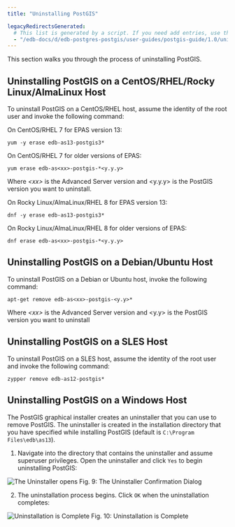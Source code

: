 ```yaml
---
title: "Uninstalling PostGIS"

legacyRedirectsGenerated:
  # This list is generated by a script. If you need add entries, use the `legacyRedirects` key.
  - "/edb-docs/d/edb-postgres-postgis/user-guides/postgis-guide/1.0/uninstalling_postgis.html"
---
```


<div id="uninstalling_postgis" class="registered_link"></div>

This section walks you through the process of uninstalling PostGIS.

## Uninstalling PostGIS on a CentOS/RHEL/Rocky Linux/AlmaLinux Host

To uninstall PostGIS on a CentOS/RHEL host, assume the identity of the root user and invoke the following command:

On CentOS/RHEL 7 for EPAS version 13:

```text
yum -y erase edb-as13-postgis3*
```

On CentOS/RHEL 7 for older versions of EPAS:

```text
yum erase edb-as<xx>-postgis-*<y.y.y>
```

Where *&lt;xx>* is the Advanced Server version and &lt;y.y.y> is the PostGIS version you want to uninstall.

On Rocky Linux/AlmaLinux/RHEL 8 for EPAS version 13:

```text
dnf -y erase edb-as13-postgis3*
```

On Rocky Linux/AlmaLinux/RHEL 8 for older versions of EPAS:

```text
dnf erase edb-as<xx>-postgis-*<y.y.y>
```

## Uninstalling PostGIS on a Debian/Ubuntu Host

To uninstall PostGIS on a Debian or Ubuntu host, invoke the following command:

```text
apt-get remove edb-as<xx>-postgis-<y.y>*
```

Where *&lt;xx>* is the Advanced Server version and &lt;y.y> is the PostGIS version you want to uninstall

## Uninstalling PostGIS on a SLES Host

To uninstall PostGIS on a SLES host, assume the identity of the root user and invoke the following command:

```text
zypper remove edb-as12-postgis*
```

## Uninstalling PostGIS on a Windows Host

The PostGIS graphical installer creates an uninstaller that you can use to remove PostGIS. The uninstaller is created in the installation directory that you have specified while installing PostGIS (default is `C:\Program Files\edb\as13`).

1.  Navigate into the directory that contains the uninstaller and assume superuser privileges. Open the uninstaller and click `Yes` to begin uninstalling PostGIS:

![The Uninstaller opens](images/uninstall1.png)
Fig. 9: The Uninstaller Confirmation Dialog

2.  The uninstallation process begins. Click `OK` when the uninstallation completes:

![Uninstallation is Complete](images/uninstall4final.png)
Fig. 10: Uninstallation is Complete
